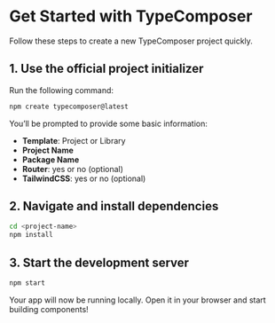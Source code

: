 # Get Started with TypeComposer

Follow these steps to create a new TypeComposer project quickly.

## 1. Use the official project initializer

Run the following command:

```bash
npm create typecomposer@latest
```

You’ll be prompted to provide some basic information:

* **Template**: Project or Library
* **Project Name**
* **Package Name**
* **Router**: yes or no (optional)
* **TailwindCSS**: yes or no (optional)

## 2. Navigate and install dependencies

```bash
cd <project-name>
npm install
```

## 3. Start the development server

```bash
npm start
```

Your app will now be running locally. Open it in your browser and start building components!
